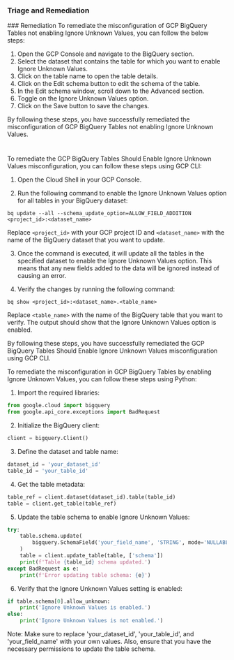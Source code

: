 
### Triage and Remediation
<Tabs>
<Tab title='Remediation'>
### Remediation

<AccordionGroup>
<Accordion title='Using Console' defaultOpen='true'>
To remediate the misconfiguration of GCP BigQuery Tables not enabling Ignore Unknown Values, you can follow the below steps:

1. Open the GCP Console and navigate to the BigQuery section.
2. Select the dataset that contains the table for which you want to enable Ignore Unknown Values.
3. Click on the table name to open the table details.
4. Click on the Edit schema button to edit the schema of the table.
5. In the Edit schema window, scroll down to the Advanced section.
6. Toggle on the Ignore Unknown Values option.
7. Click on the Save button to save the changes.

By following these steps, you have successfully remediated the misconfiguration of GCP BigQuery Tables not enabling Ignore Unknown Values.

#
</Accordion>

<Accordion title='Using CLI'>
To remediate the GCP BigQuery Tables Should Enable Ignore Unknown Values misconfiguration, you can follow these steps using GCP CLI:

1. Open the Cloud Shell in your GCP Console.

2. Run the following command to enable the Ignore Unknown Values option for all tables in your BigQuery dataset:

```
bq update --all --schema_update_option=ALLOW_FIELD_ADDITION <project_id>:<dataset_name>
```

Replace `<project_id>` with your GCP project ID and `<dataset_name>` with the name of the BigQuery dataset that you want to update.

3. Once the command is executed, it will update all the tables in the specified dataset to enable the Ignore Unknown Values option. This means that any new fields added to the data will be ignored instead of causing an error.

4. Verify the changes by running the following command:

```
bq show <project_id>:<dataset_name>.<table_name>
```

Replace `<table_name>` with the name of the BigQuery table that you want to verify. The output should show that the Ignore Unknown Values option is enabled.

By following these steps, you have successfully remediated the GCP BigQuery Tables Should Enable Ignore Unknown Values misconfiguration using GCP CLI.
</Accordion>

<Accordion title='Using Python'>
To remediate the misconfiguration in GCP BigQuery Tables by enabling Ignore Unknown Values, you can follow these steps using Python:

1. Import the required libraries:

```python
from google.cloud import bigquery
from google.api_core.exceptions import BadRequest
```

2. Initialize the BigQuery client:

```python
client = bigquery.Client()
```

3. Define the dataset and table name:

```python
dataset_id = 'your_dataset_id'
table_id = 'your_table_id'
```

4. Get the table metadata:

```python
table_ref = client.dataset(dataset_id).table(table_id)
table = client.get_table(table_ref)
```

5. Update the table schema to enable Ignore Unknown Values:

```python
try:
    table.schema.update(
        bigquery.SchemaField('your_field_name', 'STRING', mode='NULLABLE', allow_unknown=True)
    )
    table = client.update_table(table, ['schema'])
    print(f'Table {table_id} schema updated.')
except BadRequest as e:
    print(f'Error updating table schema: {e}')
```

6. Verify that the Ignore Unknown Values setting is enabled:

```python
if table.schema[0].allow_unknown:
    print('Ignore Unknown Values is enabled.')
else:
    print('Ignore Unknown Values is not enabled.')
```

Note: Make sure to replace 'your_dataset_id', 'your_table_id', and 'your_field_name' with your own values. Also, ensure that you have the necessary permissions to update the table schema.
</Accordion>

</AccordionGroup>
</Tab>
</Tabs>
